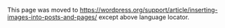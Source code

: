 {{Languages|
{{en|The WordPress Gallery}}
{{ja|The WordPress Gallery}}
{{nl|De WordPress galerij}}
}}
This page was moved to https://wordpress.org/support/article/inserting-images-into-posts-and-pages/ except above language locator.
<!--
===Overview===

Image galleries are a great way to share groups of pictures on your WordPress site.  The '''Create Gallery''' feature of the WordPress media uploader allows you to add a simple image gallery to pages or posts on your site.  

[[File:published-gallery.png|400px|]]

''Note: Before adding a gallery, you should be comfortable using the ''Add media'' feature and the media uploader to [[Inserting_Media_into_Posts_and_Pages|add images to your media library and place them into posts]].''

Here’s how to add an image gallery step-by-step, using the media uploader:

===Step 1 – Place your cursor===
A gallery can go anywhere on a page or post - by itself on a blank page, or above, below, or in the midst of text. Start by placing your cursor where you want the gallery to appear - if it's in between blocks of text, like in the photo example below, consider adding a return and placing your cursor on a new line so there's space above and below.

[[File:gallery-place-cursor.png‎|400px]]

===Step 2 – Click the Add Media button===
Once you've placed your cursor where you want your image gallery to appear, click on the Add Media button (located left above the editing window) to launch the media uploader interface. In the resulting popup window, select the 'Create a Gallery' option from the list of actions on the left.

[[File:gallery-add-media-button.png‎ | 400px]]

===Step 3 – Add and/or Select the Images You Want to Include===
You can add or select the images you want to include in your image gallery by choosing from either of the following options in the center of the media uploader window:

*'''Upload Files:''' Upload the images you want to use from your computer by dragging them into the upload area.  You can add more than one image, and they will be automatically grouped together as an image gallery.
*'''Media Library:''' Select from previously uploaded images in the media library by clicking on the ones you wish to add to the gallery.  You will see a checkbox next to your selections.

[[Image:drag-to-start-gallery.png‎ | 600px]]

''Note: You can create an image gallery using any combination of new images and previously uploaded images simply by switching back and forth between the Upload Files and Media Library tabs.''

As you upload and/or select images, you will see your selection confirmed on the Insert Media screen by check boxes at the top corner of each thumbnail. Also, a row of thumbnails appears at the bottom of the window to help you keep track of all the images you’ve selected.  When you are happy with your selection, click the '''Create a new gallery''' button.

[[Image:create-gallery.png | 600px]]

===Step 4 – Edit Your Gallery===
On the Edit Gallery page, you can do the following things before inserting the gallery you have created into your page or post:

*'''Rearrange your images:''' Drag and Drop image thumbnails to rearrange the order of images in your gallery.
*'''Reverse Order:'''  Reverses the order of the images in your gallery.
*'''Add image descriptions:''' Add descriptions to your images (optional) which appear as image captions below each thumbnail in the gallery.
*'''Remove images:''' Hover over a thumbnail and click on the "X" to remove any of the images you previously selected.
*'''Add more images:''' Click on the "Add to Gallery" link in the left hand sidebar and add or select the images you want to include in your image gallery by choosing from either "Upload Files" or "Media Library" tabs.
*'''Cancel Gallery:''' Click on the "Cancel Gallery" link from the actions on the left to exit the Edit Gallery page and cancel your image gallery.

[[File:edit-gallery-drag.png|600px]]

Before inserting your gallery, you also have several Gallery Settings available in a pane on the right to control the following:

*'''Links To:'''  Controls whether the gallery thumbnails (on the published page/post) link to the image attachment page or directly to the source image file itself.
*'''Columns:'''  Set the number of columns you would like to have in your gallery.  3 Columns is the default settings, which is ideal for most sites.
*'''Random Order:'''  Enables your gallery to display your image thumbnails in a random order each time they are viewed on the site.
*'''Size:'''  Changes each image size in gallery. Available options are Thumbnail, Media, Large and Full Size.

===Editing Existing Galleries===
Within the visual editor,  the image gallery is displayed as a series of thumbnail images.

[[File:gallery-in-visual-editor.png|600px]]

When you click any area of the image gallery, icon buttons appear top of the area. At any time, you can edit the images or settings of your gallery by clicking on the Edit button. You can remove the image gallery at any time by clicking on the Remove button.

[[File:edit-gallery.png|400px]]

===Resources & Gallery Plugins===

* [http://wordpress.org/extend/plugins/search.php?q=gallery Gallery Plugins]
* [http://codex.wordpress.org/Gallery_Shortcode The Gallery Shortcode]
* [http://codex.wordpress.org/Photoblogs_and_Galleries Photoblogs and Galleries]

[[Category:WordPress Help]]
[[Category:WordPress Lessons]]
-->